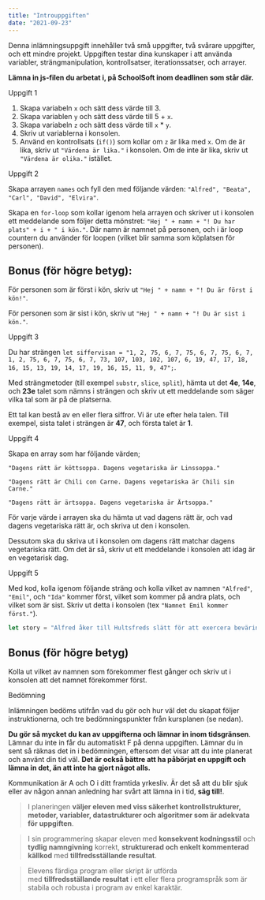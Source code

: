 ```yaml
---
title: "Introuppgiften"
date: "2021-09-23"
---
```


Denna inlämningsuppgift innehåller två små uppgifter, två svårare uppgifter, och ett mindre projekt. Uppgiften testar dina kunskaper i att använda variabler, strängmanipulation, kontrollsatser, iterationssatser, och arrayer.

**Lämna in js-filen du arbetat i, på SchoolSoft inom deadlinen som står där.**

<TopicHeading link="uppgift-1">Uppgift 1</TopicHeading>

1. Skapa variabeln `x` och sätt dess värde till 3.
2. Skapa variablen `y` och sätt dess värde till 5 + `x`.
3. Skapa variabeln `z` och sätt dess värde till `x` * `y`.
4. Skriv ut variablerna i konsolen.
5. Använd en kontrollsats (`if()`) som kollar om `z` är lika med `x`. Om de är lika, skriv ut `"Värdena är lika."` i konsolen. Om de inte är lika, skriv ut `"Värdena är olika."` istället.

<TopicHeading link="uppgift-2">Uppgift 2</TopicHeading>

Skapa arrayen `names` och fyll den med följande värden: `"Alfred", "Beata", "Carl", "David", "Elvira"`.

Skapa en `for-loop` som kollar igenom hela arrayen och skriver ut i konsolen ett meddelande som följer detta mönstret: `"Hej " + namn + "! Du har plats" + i + " i kön."`. Där namn är namnet på personen, och i är loop countern du använder för loopen (vilket blir samma som köplatsen för personen).

## Bonus (för högre betyg):

För personen som är först i kön, skriv ut `"Hej " + namn + "! Du är först i kön!"`.

För personen som är sist i kön, skriv ut `"Hej " + namn + "! Du är sist i kön."`.

<TopicHeading link="uppgift-3">Uppgift 3</TopicHeading>

Du har strängen `let siffervisan = "1, 2, 75, 6, 7, 75, 6, 7, 75, 6, 7, 1, 2, 75, 6, 7, 75, 6, 7, 73, 107, 103, 102, 107, 6, 19, 47, 17, 18, 16, 15, 13, 19, 14, 17, 19, 16, 15, 11, 9, 47";`.

Med strängmetoder (till exempel `substr`, `slice`, `split`), hämta ut det **4e**, **14e**, och **23e** talet som nämns i strängen och skriv ut ett meddelande som säger vilka tal som är på de platserna.

<Notice>

Ett tal kan bestå av en eller flera siffror. Vi är ute efter hela talen. Till exempel, sista talet i strängen är **47**, och första talet är **1**.

</Notice>

<TopicHeading link="uppgift-4">Uppgift 4</TopicHeading>

Skapa en array som har följande värden;

`"Dagens rätt är köttsoppa. Dagens vegetariska är Linssoppa."`

`"Dagens rätt är Chili con Carne. Dagens vegetariska är Chili sin Carne."`

`"Dagens rätt är ärtsoppa. Dagens vegetariska är Ärtsoppa."`

För varje värde i arrayen ska du hämta ut vad dagens rätt är, och vad dagens vegetariska rätt är, och skriva ut den i konsolen.

Dessutom ska du skriva ut i konsolen om dagens rätt matchar dagens vegetariska rätt. Om det är så, skriv ut ett meddelande i konsolen att idag är en vegetarisk dag.

<TopicHeading link="uppgift-5">Uppgift 5</TopicHeading>

Med kod, kolla igenom följande sträng och kolla vilket av namnen `"Alfred"`, `"Emil"`, och `"Ida"` kommer först, vilket som kommer på andra plats, och vilket som är sist. Skriv ut detta i konsolen (tex `"Namnet Emil kommer först."`).

```javascript
let story = "Alfred åker till Hultsfreds slätt för att exercera beväring (lära sig bli soldat). När Emils föräldrar åker iväg för att hälsa på lämnas Emil och Ida hemma hos Krösa-Maja. Emil sätter sig på hästen Jullan, och börjar ge sig av mot Hultsfred.";
```

## Bonus (för högre betyg)

Kolla ut vilket av namnen som förekommer flest gånger och skriv ut i konsolen att det namnet förekommer först.

<TopicHeading link="bedömning">Bedömning</TopicHeading>

Inlämningen bedöms utifrån vad du gör och hur väl det du skapat följer instruktionerna, och tre bedömningspunkter från kursplanen (se nedan).

**Du gör så mycket du kan av uppgifterna och lämnar in inom tidsgränsen**. Lämnar du inte in får du automatiskt F på denna uppgiften. Lämnar du in sent så räknas det in i bedömningen, eftersom det visar att du inte planerat och använt din tid väl. **Det är också bättre att ha påbörjat en uppgift och lämna in det, än att inte ha gjort något alls.**

<Notice>

Kommunikation är A och O i ditt framtida yrkesliv. Är det så att du blir sjuk eller av någon annan anledning har svårt att lämna in i tid, **säg till!**.

</Notice>

> I planeringen **väljer eleven med viss säkerhet kontrollstrukturer, metoder, variabler, datastrukturer och algoritmer som är adekvata för uppgiften**.

> I sin programmering skapar eleven med **konsekvent kodningsstil** och **tydlig namngivning** korrekt, **strukturerad och enkelt kommenterad källkod** med **tillfredsställande resultat**.

> Elevens färdiga program eller skript är utförda med **tillfredsställande resultat** i ett eller flera programspråk som är stabila och robusta i program av enkel karaktär.
